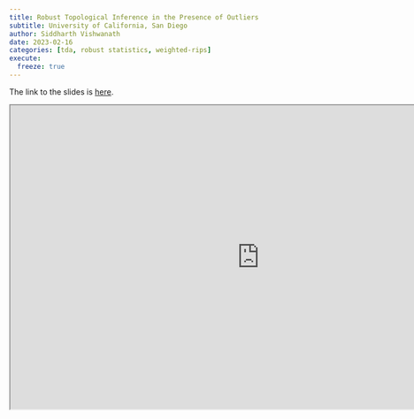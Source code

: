 ```yaml
---
title: Robust Topological Inference in the Presence of Outliers
subtitle: University of California, San Diego
author: Siddharth Vishwanath
date: 2023-02-16
categories: [tda, robust statistics, weighted-rips]
execute:
  freeze: true
---
```


The link to the slides is [here](https://sidvishwanath.com/feb16/).

<iframe src="https://sidvishwanath.com/jan16/" width="900" height="550"></iframe>
